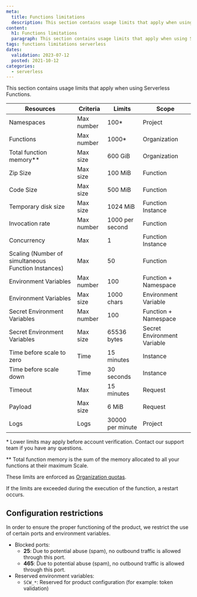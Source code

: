 ```yaml
---
meta:
  title: Functions limitations
  description: This section contains usage limits that apply when using Serverless Functions.
content:
  h1: Functions limitations
  paragraph: This section contains usage limits that apply when using Serverless Functions.
tags: functions limitations serverless
dates:
  validation: 2023-07-12
  posted: 2021-10-12
categories:
  - serverless
---
```


This section contains usage limits that apply when using Serverless Functions.

| Resources                                           | Criteria   | Limits           | Scope                       |
|-----------------------------------------------------|------------|------------------|-----------------------------|
| Namespaces                                          | Max number | 100*             | Project                     |
| Functions                                           | Max number | 1000*            | Organization                |
| Total function memory\**                            | Max size   | 600 GiB          | Organization                |
| Zip Size                                            | Max size   | 100 MiB          | Function                    |
| Code Size                                           | Max size   | 500 MiB          | Function                    |
| Temporary disk size                                 | Max size   | 1024 MiB         | Function Instance           |
| Invocation rate                                     | Max number | 1000 per second  | Function                    |
| Concurrency                                         | Max        | 1                | Function Instance           |
| Scaling (Number of simultaneous Function Instances) | Max        | 50               | Function                    |
| Environment Variables                               | Max number | 100              | Function + Namespace        |
| Environment Variables                               | Max size   | 1000 chars       | Environment Variable        |
| Secret Environment Variables                        | Max number | 100              | Function + Namespace        |
| Secret Environment Variables                        | Max size   | 65536 bytes      | Secret Environment Variable |
| Time before scale to zero                           | Time       | 15 minutes       | Instance                    |
| Time before scale down                              | Time       | 30 seconds       | Instance                    |
| Timeout                                             | Max        | 15 minutes       | Request                     |
| Payload                                             | Max size   | 6 MiB            | Request                     |
| Logs                                                | Logs       | 30000 per minute | Project                     |

\* Lower limits may apply before account verification. Contact our support team if you have any questions.

\** Total function memory is the sum of the memory allocated to all your functions at their maximum Scale.

These limits are enforced as [Organization quotas](/console/my-account/reference-content/organization-quotas/#serverless-functions).

If the limits are exceeded during the execution of the function, a restart occurs.

## Configuration restrictions

In order to ensure the proper functioning of the product, we restrict the use of certain ports and environment variables.

* Blocked ports:
  * **25**: Due to potential abuse (spam), no outbound traffic is allowed through this port.
  * **465**: Due to potential abuse (spam), no outbound traffic is allowed through this port.
* Reserved environment variables:
  * `SCW_*`: Reserved for product configuration (for example: token validation)
